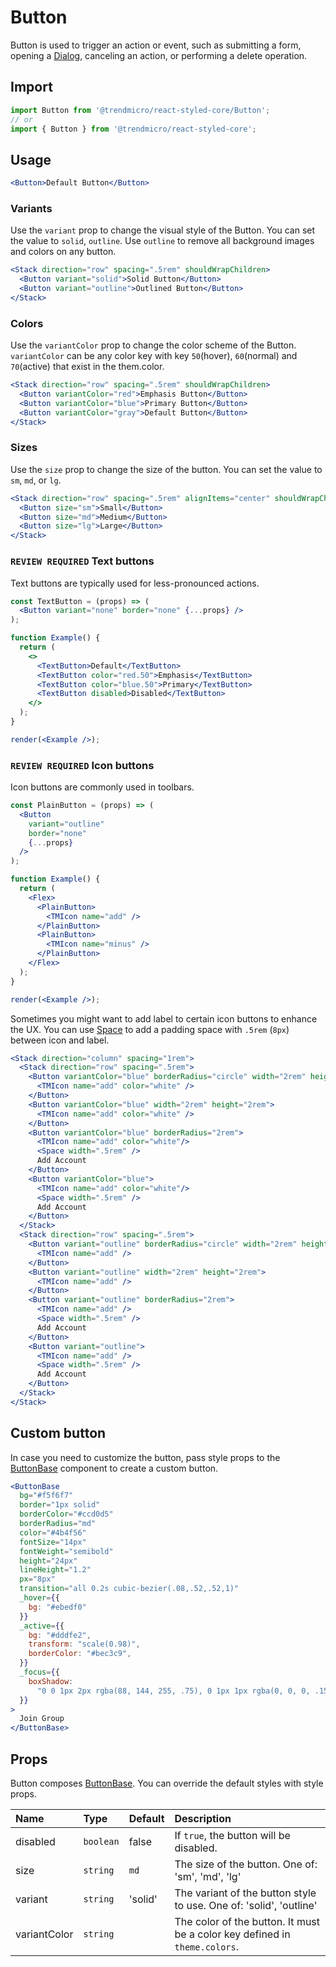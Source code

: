 # Button

Button is used to trigger an action or event, such as submitting a form, opening a [Dialog](./modal), canceling an action, or performing a delete operation.

## Import

```js
import Button from '@trendmicro/react-styled-core/Button';
// or
import { Button } from '@trendmicro/react-styled-core';
```

## Usage

```jsx
<Button>Default Button</Button>
```

### Variants

Use the `variant` prop to change the visual style of the Button. You can set the value to `solid`, `outline`. Use `outline` to remove all background images and colors on any button.

```jsx
<Stack direction="row" spacing=".5rem" shouldWrapChildren>
  <Button variant="solid">Solid Button</Button>
  <Button variant="outline">Outlined Button</Button>
</Stack>
```

### Colors

Use the `variantColor` prop to change the color scheme of the Button. `variantColor` can be any color key with key `50`(hover), `60`(normal) and `70`(active) that exist in the them.color.

```jsx
<Stack direction="row" spacing=".5rem" shouldWrapChildren>
  <Button variantColor="red">Emphasis Button</Button>
  <Button variantColor="blue">Primary Button</Button>
  <Button variantColor="gray">Default Button</Button>
</Stack>
```

### Sizes

Use the `size` prop to change the size of the button. You can set the value to `sm`, `md`, or `lg`.

```jsx
<Stack direction="row" spacing=".5rem" alignItems="center" shouldWrapChildren>
  <Button size="sm">Small</Button>
  <Button size="md">Medium</Button>
  <Button size="lg">Large</Button>
</Stack>
```

### `REVIEW REQUIRED` Text buttons

Text buttons are typically used for less-pronounced actions.

```jsx noInline
const TextButton = (props) => (
  <Button variant="none" border="none" {...props} />
);

function Example() {
  return (
    <>
      <TextButton>Default</TextButton>
      <TextButton color="red.50">Emphasis</TextButton>
      <TextButton color="blue.50">Primary</TextButton>
      <TextButton disabled>Disabled</TextButton>
    </>
  );
}

render(<Example />);
```

### `REVIEW REQUIRED` Icon buttons

Icon buttons are commonly used in toolbars. 

```jsx noInline
const PlainButton = (props) => (
  <Button
    variant="outline"
    border="none"
    {...props}
  />
);

function Example() {
  return (
    <Flex>
      <PlainButton>
        <TMIcon name="add" />
      </PlainButton>
      <PlainButton>
        <TMIcon name="minus" />
      </PlainButton>
    </Flex>
  );
}

render(<Example />);
```

Sometimes you might want to add label to certain icon buttons to enhance the UX. You can use [Space](./space) to add a padding space with `.5rem` (`8px`) between icon and label.

```jsx
<Stack direction="column" spacing="1rem">
  <Stack direction="row" spacing=".5rem">
    <Button variantColor="blue" borderRadius="circle" width="2rem" height="2rem">
      <TMIcon name="add" color="white" />
    </Button>
    <Button variantColor="blue" width="2rem" height="2rem">
      <TMIcon name="add" color="white" />
    </Button>
    <Button variantColor="blue" borderRadius="2rem">
      <TMIcon name="add" color="white"/>
      <Space width=".5rem" />
      Add Account
    </Button>
    <Button variantColor="blue">
      <TMIcon name="add" color="white"/>
      <Space width=".5rem" />
      Add Account
    </Button>
  </Stack>
  <Stack direction="row" spacing=".5rem">
    <Button variant="outline" borderRadius="circle" width="2rem" height="2rem">
      <TMIcon name="add" />
    </Button>
    <Button variant="outline" width="2rem" height="2rem">
      <TMIcon name="add" />
    </Button>
    <Button variant="outline" borderRadius="2rem">
      <TMIcon name="add" />
      <Space width=".5rem" />
      Add Account
    </Button>
    <Button variant="outline">
      <TMIcon name="add" />
      <Space width=".5rem" />
      Add Account
    </Button>
  </Stack>
</Stack>
```

## Custom button

In case you need to customize the button, pass style props to the [ButtonBase](./buttonbase) component to create a custom button.

```jsx
<ButtonBase
  bg="#f5f6f7"
  border="1px solid"
  borderColor="#ccd0d5"
  borderRadius="md"
  color="#4b4f56"
  fontSize="14px"
  fontWeight="semibold"
  height="24px"
  lineHeight="1.2"
  px="8px"
  transition="all 0.2s cubic-bezier(.08,.52,.52,1)"
  _hover={{
    bg: "#ebedf0"
  }}
  _active={{
    bg: "#dddfe2",
    transform: "scale(0.98)",
    borderColor: "#bec3c9",
  }}
  _focus={{
    boxShadow:
      "0 0 1px 2px rgba(88, 144, 255, .75), 0 1px 1px rgba(0, 0, 0, .15)",
  }}
>
  Join Group
</ButtonBase>
```

## Props

Button composes [ButtonBase](./buttonbase). You can override the default styles with style props.

| Name | Type | Default | Description |
| :--- | :--- | :------ | :---------- |
| disabled | `boolean` | false | If `true`, the button will be disabled. |
| size | `string` | `md` | The size of the button. One of: 'sm', 'md', 'lg' |
| variant | `string` | 'solid' | The variant of the button style to use. One of: 'solid', 'outline' |
| variantColor | `string` | | The color of the button. It must be a color key defined in `theme.colors`. |
